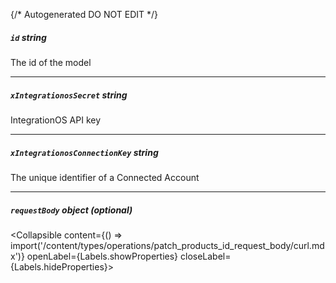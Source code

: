 {/* Autogenerated DO NOT EDIT  */}

##### `id` _string_
The id of the model

---
##### `xIntegrationosSecret` _string_
IntegrationOS API key

---
##### `xIntegrationosConnectionKey` _string_
The unique identifier of a Connected Account

---
##### `requestBody` _object (optional)_
<Collapsible content={() => import('/content/types/operations/patch_products_id_request_body/curl.mdx')} openLabel={Labels.showProperties} closeLabel={Labels.hideProperties}>
</Collapsible>


